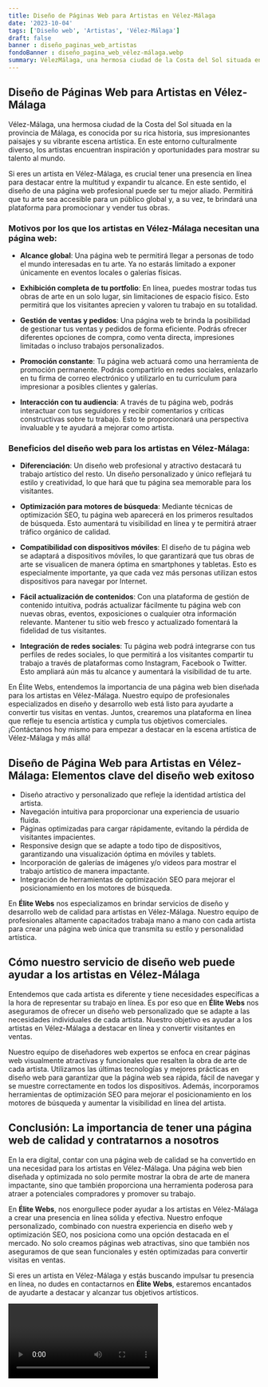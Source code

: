 ```yaml
---
title: Diseño de Páginas Web para Artistas en Vélez-Málaga
date: '2023-10-04'
tags: ['Diseño web', 'Artistas', 'Vélez-Málaga']
draft: false
banner : diseño_paginas_web_artistas
fondoBanner : diseño_pagina_web_vélez-málaga.webp
summary: VélezMálaga, una hermosa ciudad de la Costa del Sol situada en la provincia de Málaga, es conocida por su rica historia, sus impresionantes paisajes y su vibrante escena artística. En este entorno culturalmente diverso, los artistas encuentran inspiración y oportunidades para mostrar su talento al mundo.
---
```


## Diseño de Páginas Web para Artistas en Vélez-Málaga

Vélez-Málaga, una hermosa ciudad de la Costa del Sol situada en la provincia de Málaga, es conocida por su rica historia, sus impresionantes paisajes y su vibrante escena artística. En este entorno culturalmente diverso, los artistas encuentran inspiración y oportunidades para mostrar su talento al mundo.

Si eres un artista en Vélez-Málaga, es crucial tener una presencia en línea para destacar entre la multitud y expandir tu alcance. En este sentido, el diseño de una página web profesional puede ser tu mejor aliado. Permitirá que tu arte sea accesible para un público global y, a su vez, te brindará una plataforma para promocionar y vender tus obras.

### Motivos por los que los artistas en Vélez-Málaga necesitan una página web:

- **Alcance global**: Una página web te permitirá llegar a personas de todo el mundo interesadas en tu arte. Ya no estarás limitado a exponer únicamente en eventos locales o galerías físicas.

- **Exhibición completa de tu portfolio**: En línea, puedes mostrar todas tus obras de arte en un solo lugar, sin limitaciones de espacio físico. Esto permitirá que los visitantes aprecien y valoren tu trabajo en su totalidad.

- **Gestión de ventas y pedidos**: Una página web te brinda la posibilidad de gestionar tus ventas y pedidos de forma eficiente. Podrás ofrecer diferentes opciones de compra, como venta directa, impresiones limitadas o incluso trabajos personalizados.

- **Promoción constante**: Tu página web actuará como una herramienta de promoción permanente. Podrás compartirlo en redes sociales, enlazarlo en tu firma de correo electrónico y utilizarlo en tu currículum para impresionar a posibles clientes y galerías.

- **Interacción con tu audiencia**: A través de tu página web, podrás interactuar con tus seguidores y recibir comentarios y críticas constructivas sobre tu trabajo. Esto te proporcionará una perspectiva invaluable y te ayudará a mejorar como artista.

### Beneficios del diseño web para los artistas en Vélez-Málaga:

- **Diferenciación**: Un diseño web profesional y atractivo destacará tu trabajo artístico del resto. Un diseño personalizado y único reflejará tu estilo y creatividad, lo que hará que tu página sea memorable para los visitantes.

- **Optimización para motores de búsqueda**: Mediante técnicas de optimización SEO, tu página web aparecerá en los primeros resultados de búsqueda. Esto aumentará tu visibilidad en línea y te permitirá atraer tráfico orgánico de calidad.

- **Compatibilidad con dispositivos móviles**: El diseño de tu página web se adaptará a dispositivos móviles, lo que garantizará que tus obras de arte se visualicen de manera óptima en smartphones y tabletas. Esto es especialmente importante, ya que cada vez más personas utilizan estos dispositivos para navegar por Internet.

- **Fácil actualización de contenidos**: Con una plataforma de gestión de contenido intuitiva, podrás actualizar fácilmente tu página web con nuevas obras, eventos, exposiciones o cualquier otra información relevante. Mantener tu sitio web fresco y actualizado fomentará la fidelidad de tus visitantes.

- **Integración de redes sociales**: Tu página web podrá integrarse con tus perfiles de redes sociales, lo que permitirá a los visitantes compartir tu trabajo a través de plataformas como Instagram, Facebook o Twitter. Esto ampliará aún más tu alcance y aumentará la visibilidad de tu arte.

En Élite Webs, entendemos la importancia de una página web bien diseñada para los artistas en Vélez-Málaga. Nuestro equipo de profesionales especializados en diseño y desarrollo web está listo para ayudarte a convertir tus visitas en ventas. Juntos, crearemos una plataforma en línea que refleje tu esencia artística y cumpla tus objetivos comerciales. ¡Contáctanos hoy mismo para empezar a destacar en la escena artística de Vélez-Málaga y más allá!

<GifSeo />

<Cta />

## Diseño de Página Web para Artistas en Vélez-Málaga: Elementos clave del diseño web exitoso

- Diseño atractivo y personalizado que refleje la identidad artística del artista.
- Navegación intuitiva para proporcionar una experiencia de usuario fluida.
- Páginas optimizadas para cargar rápidamente, evitando la pérdida de visitantes impacientes.
- Responsive design que se adapte a todo tipo de dispositivos, garantizando una visualización óptima en móviles y tablets.
- Incorporación de galerías de imágenes y/o videos para mostrar el trabajo artístico de manera impactante.
- Integración de herramientas de optimización SEO para mejorar el posicionamiento en los motores de búsqueda.

En **Élite Webs** nos especializamos en brindar servicios de diseño y desarrollo web de calidad para artistas en Vélez-Málaga. Nuestro equipo de profesionales altamente capacitados trabaja mano a mano con cada artista para crear una página web única que transmita su estilo y personalidad artística.

## Cómo nuestro servicio de diseño web puede ayudar a los artistas en Vélez-Málaga

Entendemos que cada artista es diferente y tiene necesidades específicas a la hora de representar su trabajo en línea. Es por eso que en **Élite Webs** nos aseguramos de ofrecer un diseño web personalizado que se adapte a las necesidades individuales de cada artista. Nuestro objetivo es ayudar a los artistas en Vélez-Málaga a destacar en línea y convertir visitantes en ventas.

Nuestro equipo de diseñadores web expertos se enfoca en crear páginas web visualmente atractivas y funcionales que resalten la obra de arte de cada artista. Utilizamos las últimas tecnologías y mejores prácticas en diseño web para garantizar que la página web sea rápida, fácil de navegar y se muestre correctamente en todos los dispositivos. Además, incorporamos herramientas de optimización SEO para mejorar el posicionamiento en los motores de búsqueda y aumentar la visibilidad en línea del artista.

## Conclusión: La importancia de tener una página web de calidad y contratarnos a nosotros

En la era digital, contar con una página web de calidad se ha convertido en una necesidad para los artistas en Vélez-Málaga. Una página web bien diseñada y optimizada no solo permite mostrar la obra de arte de manera impactante, sino que también proporciona una herramienta poderosa para atraer a potenciales compradores y promover su trabajo.

En **Élite Webs**, nos enorgullece poder ayudar a los artistas en Vélez-Málaga a crear una presencia en línea sólida y efectiva. Nuestro enfoque personalizado, combinado con nuestra experiencia en diseño web y optimización SEO, nos posiciona como una opción destacada en el mercado. No solo creamos páginas web atractivas, sino que también nos aseguramos de que sean funcionales y estén optimizadas para convertir visitas en ventas.

Si eres un artista en Vélez-Málaga y estás buscando impulsar tu presencia en línea, no dudes en contactarnos en **Élite Webs**, estaremos encantados de ayudarte a destacar y alcanzar tus objetivos artísticos.

<Video />

<CtaBot job='Artistas' city='Vélez-Málaga'/>

<Gmaps query='Vélez-Málaga+españa+maps' />